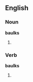 ==English==

===Noun===
'''baulks'''

# {{UK}} {{alternative plural of|[[balks]]|[[baulk]]}}

===Verb===
'''baulks'''

# {{UK}} {{alternative spelling of|[[balks]]}} {{third-person singular of|[[baulk]]}}